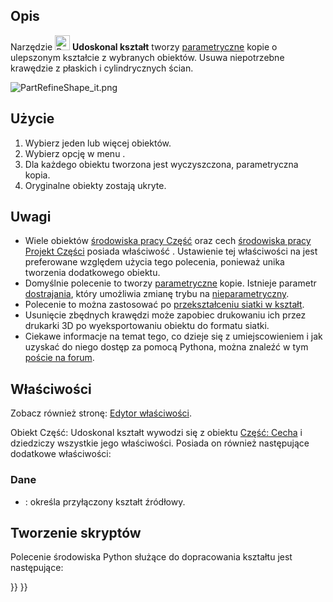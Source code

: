 <languages/>

<div class="mw-translate-fuzzy">
{{Docnav/pl
|[[Part_ElementCopy/pl|Utwórz kopię kształtu elementu]]
|[[Part_EditAttachment/pl|Dołączenie]]
|[[Part_Workbench/pl|środowisko pracy Część]]
|IconL=Part_ElementCopy.svg
|IconR=Part_EditAttachment.svg
|IconC=Workbench_Part.svg
}}
</div>

{{GuiCommand/pl
|Name=Part RefineShape
|Name/pl=Część: Udoskonal kształt
|MenuLocation=Część → Utwórz kopię → Udoskonal kształt
|Workbenches=[[Part_Workbench/pl|Część]]
|SeeAlso=
}}

<span id="Description"></span>
==Opis==

Narzędzie [[Image:Part_RefineShape.svg|24px]] '''Udoskonal kształt''' tworzy [[Glossary/pl#Parametryczny|parametryczne]] kopie o ulepszonym kształcie z wybranych obiektów. Usuwa niepotrzebne krawędzie z płaskich i cylindrycznych ścian.

[[File:PartRefineShape_it.png]]
{{Caption|Oryginał z 11 ścianami ''(po lewej)'' i udoskonalona kopia z 7 ścianami ''(po prawej)''.}}

<span id="Usage"></span>
==Użycie==

# Wybierz jeden lub więcej obiektów.
# Wybierz opcję w menu {{MenuCommand|Część → Utwórz kopię → [[Image:Part_RefineShape.svg|16px]] Udoskonal kształt}}.
# Dla każdego obiektu tworzona jest wyczyszczona, parametryczna kopia.
# Oryginalne obiekty zostają ukryte.

<span id="Notes"></span>
==Uwagi==

* Wiele obiektów [[Part_Workbench/pl|środowiska pracy Część]] oraz cech [[PartDesign_Workbench/pl|środowiska pracy Projekt Części]] posiada właściwość {{PropertyData|Refine}}. Ustawienie tej właściwości na {{TRUE/pl}} jest preferowane względem użycia tego polecenia, ponieważ unika tworzenia dodatkowego obiektu.
* Domyślnie polecenie to tworzy [[Glossary/pl#Parametryczny|parametryczne]] kopie. Istnieje parametr [[Fine-tuning/pl|dostrajania]], który umożliwia zmianę trybu na [[Glossary/pl#Nieparametryczny|nieparametryczny]].
* Polecenie to można zastosować po [[Part_ShapeFromMesh/pl|przekształceniu siatki w kształt]].
* Usunięcie zbędnych krawędzi może zapobiec drukowaniu ich przez drukarki 3D po wyeksportowaniu obiektu do formatu siatki.
* Ciekawe informacje na temat tego, co dzieje się z umiejscowieniem i jak uzyskać do niego dostęp za pomocą Pythona, można znaleźć w tym [https://forum.freecad.org/viewtopic.php?t=77568#p675456 poście na forum].

<span id="Properties"></span>
==Właściwości==

Zobacz również stronę: [[Property_editor/pl|Edytor właściwości]].

Obiekt Część: Udoskonal kształt wywodzi się z obiektu [[Part_Feature/pl|Część: Cecha]] i dziedziczy wszystkie jego właściwości. Posiada on również następujące dodatkowe właściwości:

<span id="Data"></span>
===Dane===

{{TitleProperty|Refine}}

* {{PropertyData|Source|Link}}: określa przyłączony kształt źródłowy.

<span id="Scripting"></span>
==Tworzenie skryptów==

Polecenie środowiska Python służące do dopracowania kształtu jest następujące:

{{Code|code=
shape.removeSplitter()
}}


<div class="mw-translate-fuzzy">
{{Docnav/pl
|[[Part_ElementCopy/pl|Utwórz kopię kształtu elementu]]
|[[Part_EditAttachment/pl|Dołączenie]]
|[[Part_Workbench/pl|środowisko pracy Część]]
|IconL=Part_ElementCopy.svg
|IconR=Part_EditAttachment.svg
|IconC=Workbench_Part.svg
}}
</div>

{{Part_Tools_navi{{#translation:}}}}
{{Userdocnavi{{#translation:}}}}